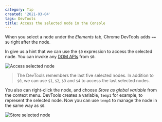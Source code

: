 ```yaml
---
category: Tip
created: '2021-03-04'
tags: DevTools
title: Access the selected node in the Console
---
```


When you select a node under the _Elements_ tab, Chrome DevTools adds `== $0` right after the node.

In give us a hint that we can use the `$0` expression to access the selected node.
You can invoke any [DOM APIs](https://phuoc.ng/collection/html-dom) from `$0`.

![Access selected node](/assets/tips/selected-node.png)

> The DevTools remembers the last five selected nodes. In addition to `$0`, we can use `$1`, `$2`, `$3` and `$4` to access the last selected nodes.

You also can right-click the node, and choose _Store as global variable_ from the context menu. DevTools creates a variable, `temp1` for example, to represent the selected node.
Now you can use `temp1` to manage the node in the same way as `$0`.

![Store selected node](/assets/tips/store-selected-node.png)

